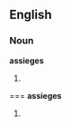 ==English==

===Noun===
'''assieges'''

# {{plural of|[[assiege]]}}

===
'''assieges'''
# {{third-person singular of|[[assiege]]}}
